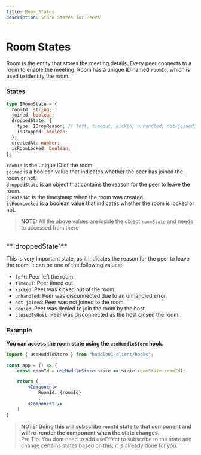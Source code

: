 ```yaml
---
title: Room States
description: Store States for Peers
---
```


# Room States

Room is the entity that stores the meeting details. Every peer connects to a room to enable the meeting.
Room has a unique ID named `roomId`, which is used to identify the room.

### States

```typescript
type IRoomState = {
  roomId: string;
  joined: boolean;
  droppedState: {
    type: IDropReason; // left, timeout, kicked, unhandled, not-joined, denied, closedByHost
    isDropped: boolean;
  };
  createdAt: number;
  isRoomLocked: boolean;
};
```

`roomId` is the unique ID of the room.<br />
`joined` is a boolean value that indicates whether the peer has joined the room or not.<br />
`droppedState` is an object that contains the reason for the peer to leave the room.<br />
`createdAt` is the timestamp when the room was created.<br />
`isRoomLocked` is a boolean value that indicates whether the room is locked or not.<br />

> **NOTE:** All the above values are inside the object `roomState` and needs to accessed from there

<br />
<font size="4"> **`droppedState`** </font>

This is very important state, as it indicates the reason for the peer to leave the room.
it can be one of the following values:

- `left`: Peer left the room.
- `timeout`: Peer timed out.
- `kicked`: Peer was kicked out of the room.
- `unhandled`: Peer was disconnected due to an unhandled error.
- `not-joined`: Peer was not joined to the room.
- `denied`: Peer was denied to join the room by the host.
- `closedByHost`: Peer was disconnected as the host closed the room.

### Example

**You can access the room state using the `useHuddleStore` hook.**

```jsx
import { useHuddleStore } from "huddle01-client/hooks";

const App = () => {
    const roomId = useHuddleStore(state => state.roomState.roomId);

    return (
        <Component>
            RoomId: {roomId}
            ...
        <Component />
    )
}

```

> **NOTE: Doing this will subscribe `roomId` state to that component and will re-render the component when the state changes**. <br />
> Pro Tip: You dont need to add useEffect to subscribe to the state and change certains states based on this, it is already done for you.
